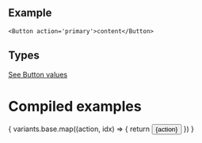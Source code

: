 
## Example
```
<Button action='primary'>content</Button>
```
## Types
[See Button values](https://github.com/bolanosdev/bennie-ui/blob/main/libraries/types/sizing/opacity.types.ts)

# Compiled examples 

{
  variants.base.map((action, idx) => {
    return <Unstyled key={idx}>
      <Button action={action}>
        {action}
      </Button>
    </Unstyled>
  })
}

